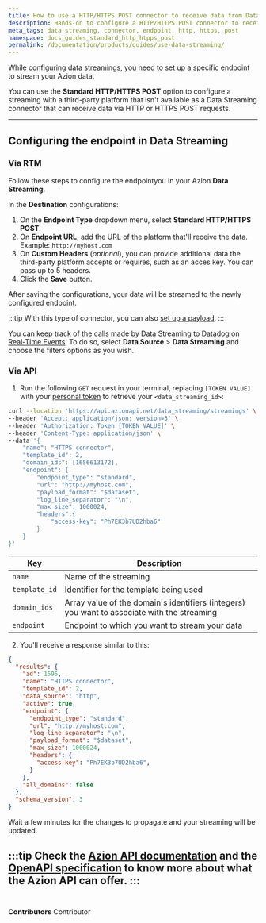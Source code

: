 ```yaml
---
title: How to use a HTTP/HTTPS POST connector to receive data from Data Streaming
description: Hands-on to configure a HTTP/HTTPS POST connector to receive data from Data Streaming.
meta_tags: data streaming, connector, endpoint, http, https, post
namespace: docs_guides_standard_http_htpps_post
permalink: /documentation/products/guides/use-data-streaming/
---
```


While configuring [data streamings](/en/documentation/products/guides/use-data-streaming/), you need to set up a specific endpoint to stream your Azion data.

You can use the **Standard HTTP/HTTPS POST** option to configure a streaming with a third-party platform that isn't available as a Data Streaming connector that can receive data via HTTP or HTTPS POST requests.

---

## Configuring the endpoint in Data Streaming

### Via RTM

Follow these steps to configure the endpointyou in your Azion **Data Streaming**.

In the **Destination** configurations:

1. On the **Endpoint Type** dropdown menu, select **Standard HTTP/HTTPS POST**.
2. On **Endpoint URL**, add the URL of the platform that'll receive the data. Example: `http://myhost.com`
3. On **Custom Headers** (*optional*), you can provide additional data the third-party platform accepts or requires, such as an acces key. You can pass up to 5 headers.
4. Click the **Save** button.

After saving the configurations, your data will be streamed to the newly configured endpoint.

:::tip
With this type of connector, you can also [set up a payload](/en/documentation/products/guides/observe/data-streaming-set-payload/).
:::

You can keep track of the calls made by Data Streaming to Datadog on [Real-Time Events](/en/documentation/products/real-time-events/). To do so, select **Data Source** > **Data Streaming** and choose the filters options as you wish.

### Via API

1. Run the following `GET` request in your terminal, replacing `[TOKEN VALUE]` with your [personal token](/en/documentation/products/guides/personal-tokens/) to retrieve your `<data_streaming_id>`:

```bash
curl --location 'https://api.azionapi.net/data_streaming/streamings' \
--header 'Accept: application/json; version=3' \
--header 'Authorization: Token [TOKEN VALUE]' \
--header 'Content-Type: application/json' \
--data '{
    "name": "HTTPS connector",
    "template_id": 2,
    "domain_ids": [1656613172],
    "endpoint": {
        "endpoint_type": "standard",
        "url": "http://myhost.com",
        "payload_format": "$dataset",
        "log_line_separator": "\n",
        "max_size": 1000024,
        "headers":{
            "access-key": "Ph7EK3b7UD2hba6"
        }
    }
}'
```

| Key | Description |
| --- | --- |
| `name` | Name of the streaming |
| `template_id` | Identifier for the template being used |
| `domain_ids` | Array value of the domain's identifiers (integers) you want to associate with the streaming |
| `endpoint` | Endpoint to which you want to stream your data |

2. You'll receive a response similar to this:

```json
{
  "results": {
    "id": 1595,
    "name": "HTTPS connector",
    "template_id": 2,
    "data_source": "http",
    "active": true,
    "endpoint": {
      "endpoint_type": "standard",
      "url": "http://myhost.com",
      "log_line_separator": "\n",
      "payload_format": "$dataset",
      "max_size": 1000024,
      "headers": {
        "access-key": "Ph7EK3b7UD2hba6",
      }
    },
    "all_domains": false
  },
  "schema_version": 3
}
```

Wait a few minutes for the changes to propagate and your streaming will be updated.

:::tip
Check the [Azion API documentation](https://api.azion.com/) and the [OpenAPI specification](https://github.com/aziontech/azionapi-openapi/) to know more about what the Azion API can offer.
:::
<br /><br />
---

**Contributors** <ContributorList>Contributor</ContributorList>
